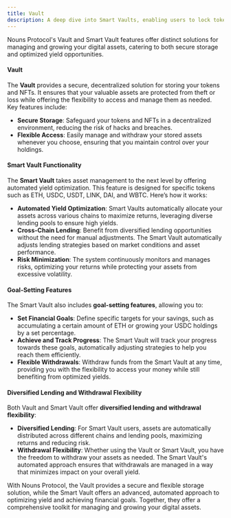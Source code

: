 ```yaml
---
title: Vault
description: A deep dive into Smart Vaults, enabling users to lock tokens and set financial goals for optimized yield.
---
```


Nouns Protocol's Vault and Smart Vault features offer distinct solutions for managing and growing your digital assets, catering to both secure storage and optimized yield opportunities.

#### Vault

The **Vault** provides a secure, decentralized solution for storing your tokens and NFTs. It ensures that your valuable assets are protected from theft or loss while offering the flexibility to access and manage them as needed. Key features include:

- **Secure Storage**: Safeguard your tokens and NFTs in a decentralized environment, reducing the risk of hacks and breaches.
- **Flexible Access**: Easily manage and withdraw your stored assets whenever you choose, ensuring that you maintain control over your holdings.

#### Smart Vault Functionality

The **Smart Vault** takes asset management to the next level by offering automated yield optimization. This feature is designed for specific tokens such as ETH, USDC, USDT, LINK, DAI, and WBTC. Here’s how it works:

- **Automated Yield Optimization**: Smart Vaults automatically allocate your assets across various chains to maximize returns, leveraging diverse lending pools to ensure high yields.
- **Cross-Chain Lending**: Benefit from diversified lending opportunities without the need for manual adjustments. The Smart Vault automatically adjusts lending strategies based on market conditions and asset performance.
- **Risk Minimization**: The system continuously monitors and manages risks, optimizing your returns while protecting your assets from excessive volatility.

#### Goal-Setting Features

The Smart Vault also includes **goal-setting features**, allowing you to:

- **Set Financial Goals**: Define specific targets for your savings, such as accumulating a certain amount of ETH or growing your USDC holdings by a set percentage.
- **Achieve and Track Progress**: The Smart Vault will track your progress towards these goals, automatically adjusting strategies to help you reach them efficiently.
- **Flexible Withdrawals**: Withdraw funds from the Smart Vault at any time, providing you with the flexibility to access your money while still benefiting from optimized yields.

#### Diversified Lending and Withdrawal Flexibility

Both Vault and Smart Vault offer **diversified lending and withdrawal flexibility**:

- **Diversified Lending**: For Smart Vault users, assets are automatically distributed across different chains and lending pools, maximizing returns and reducing risk.
- **Withdrawal Flexibility**: Whether using the Vault or Smart Vault, you have the freedom to withdraw your assets as needed. The Smart Vault's automated approach ensures that withdrawals are managed in a way that minimizes impact on your overall yield.

With Nouns Protocol, the Vault provides a secure and flexible storage solution, while the Smart Vault offers an advanced, automated approach to optimizing yield and achieving financial goals. Together, they offer a comprehensive toolkit for managing and growing your digital assets.
